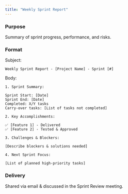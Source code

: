 ```yaml
---
title: "Weekly Sprint Report"
---
```


### Purpose

Summary of sprint progress, performance, and risks.

### Format

Subject:

```
Weekly Sprint Report - [Project Name] - Sprint [#]
```

Body:

```
1. Sprint Summary:

Sprint Start: [Date]
Sprint End: [Date]
Completed: X/Y tasks
Carry-over tasks: [List of tasks not completed]

2. Key Accomplishments:

✅ [Feature 1] - Delivered
✅ [Feature 2] - Tested & Approved

3. Challenges & Blockers:

[Describe blockers & solutions needed]

4. Next Sprint Focus:

[List of planned high-priority tasks]
```

### Delivery

Shared via email & discussed in the Sprint Review meeting.
